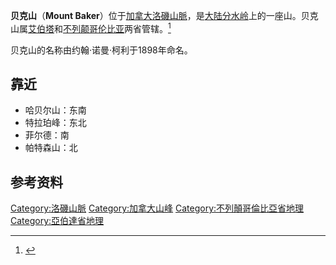 {{Infobox mountain
| name = 贝克山
| photo =
| photo_caption =
| Elevation = 3180
| elevation_ref =
| prominence =
| Location =加拿大
| Range = 加拿大落基山脉
| Coordinates = {{Coord|51|39|54|N|116|35|54|W|type:mountain_region:CA|display=inline,title}}
| Topo = [[National_Topographic_System|NTS]] 082N10
| first_ascent = 1923, Wilcox & Aemmer
| easiest_route =
}}

'''贝克山'''（'''Mount Baker'''）位于[[加拿大|加拿大]][[洛磯山脈|洛磯山脈]]，是[[大陆分水岭|大陆分水岭]]上的一座山。贝克山属[[艾伯塔|艾伯塔]]和[[不列颠哥伦比亚|不列颠哥伦比亚]]两省管辖。<ref>{{cite web|title=Mount Baker|url=http://www.bivouac.com/MtnPg.asp?MtnId=1688|publisher=Canadian Mountain Encyclopedia. Bivouac.com.|accessdate=2011-02-05|archive-date=2011-06-13|archive-url=https://web.archive.org/web/20110613051516/http://www.bivouac.com/MtnPg.asp?MtnId=1688|dead-url=no}}</ref> 

贝克山的名称由约翰·诺曼·柯利于1898年命名。

==靠近==
* 哈贝尔山：东南{{convert|3|m|ft|0|abbr=on}} 
* 特拉珀峰：东北{{convert|2|m|ft|0|abbr=on}} 
* 菲尔德：南{{convert|31|m|ft|0|abbr=on}} 
* 帕特森山：北{{convert|3|m|ft|0|abbr=on}} 

==参考资料==
{{reflist}}

{{DEFAULTSORT:Baker}}
[[Category:洛磯山脈|Category:洛磯山脈]]
[[Category:加拿大山峰|Category:加拿大山峰]]
[[Category:不列顛哥倫比亞省地理|Category:不列顛哥倫比亞省地理]]
[[Category:亞伯達省地理|Category:亞伯達省地理]]

{{加拿大小作品}}